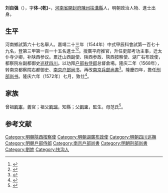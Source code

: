 {{Otheruses|other=名为刘体乾的其他人物|刘体乾}}
{{明清人物信息框
| 姓名 = 劉自強
| 原名 =
| 圖片名稱= 
| 圖片大小 =
| 圖片說明 = 
| 最高職務 =
| 國家 = 大明 
| 爵位 =
| 籍貫 = 河南開封府陳州扶溝縣
| 族裔 = 
| 字號 = 
| 諡號 =
| 出生日期 = 生年不詳
| 出生地點 = <!---河南開州府扶溝縣--->
| 逝世日期 = 卒年不詳 
| 逝世地點 =
| 墓葬 =
| 配偶 = 
| 親屬 = 
| 出身 =
* 嘉靖二十三年甲辰科同進士出身
| 經歷 =
| 著作 =  
}}
'''刘自强'''（{{bd|1508年||1582年}}），字'''体-{乾}-'''，[[河南省|河南省]][[開封府|開封府]][[陳州|陳州]][[扶溝縣|扶溝縣]]人，明朝政治人物、進士出身。

== 生平 ==
河南鄉試第六十七名舉人。嘉靖二十三年（1544年）中式甲辰科會試第一百七十九名，登第三甲第一百一十五名進士<ref>{{Cite book|title=《皇明贡举考》卷五|author=[[张朝瑞|张朝瑞]]|publisher=《续修四库全书》史部第828册|year=|isbn=|location=|pages=}}</ref><ref>{{Cite book|title=贡举志五种 上|author=鲁小俊，江俊伟著|publisher=武汉大学出版社|year=2009|isbn=978-7-307-07043-1|location=武汉|pages=}}</ref>。授廣平府推官，升任吏部考功主事，迁太仆寺少卿，补陕西参议。累迁山西副使、陕西参政、陝西按察使、湖广右布政使，都察院左副都御史[[四川巡撫|巡抚四川]]。以功拜[[户部右侍郎|户部右侍郎]]总督倉場。隆庆二年（1568年），转南京都察院右都御史、[[南京户部尚书|南京户部尚书]]，再改[[南京兵部尚書|南京兵部尚書]]<ref>{{cite news|title=漫话扶沟姓氏|url=http://fgx.rootinhenan.com/rootinhenan/html/2011/9/9817.htm|accessdate=2013-09-17|newspaper=根在中原|archive-date=2016-09-16|archive-url=https://web.archive.org/web/20160916141950/http://fgx.rootinhenan.com/rootinhenan/html/2011/9/9817.htm|dead-url=no}}</ref>。隆慶四年，擔任[[刑部尚书|刑部尚书]]。隆庆六年（1572年）七月，致仕<ref>{{cite news|title=扶沟县历代进士名录|url=http://www.fugou.gov.cn/fgw/News_View.asp?NewsID=1504|accessdate=2013-09-15|newspaper=扶沟县人民政府|archive-date=2013-09-21|archive-url=https://web.archive.org/web/20130921060055/http://www.fugou.gov.cn/fgw/News_View.asp?NewsID=1504|dead-url=yes}}</ref>。

== 家族 ==
曾祖[[劉憲|劉憲]]，義官；祖父[[劉瑞|劉瑞]]，知縣；父[[劉東|劉東]]，監生。母范氏<ref>{{Cite book|title=天一阁藏明代科举录选刊 登科录 点校本|author=龚延明主编|publisher=宁波出版社|year=2016|isbn=978-7-5526-2320-8|location=宁波|pages=|quote=《天一閣藏明代科舉錄選刊.登科錄》之《嘉靖二十三年甲辰科進士登科錄》}}</ref>。

==参考文献==
{{reflist}}

{{start box}}
{{s-off}}
{{succession box|[[葛守禮|葛守禮]]|[[王之誥|王之誥]]|[[明朝刑部尚書|明朝刑部尚書]]|1570年-1572年}}
{{end box}}
{{嘉靖二十三年甲辰科殿試金榜}}

{{DEFAULTSORT:}}
[[Category:明朝陝西按察使|Category:明朝陝西按察使]]
[[Category:明朝湖廣布政使|Category:明朝湖廣布政使]]
[[Category:明朝四川巡撫|Category:明朝四川巡撫]]
[[Category:明朝戶部侍郎|Category:明朝戶部侍郎]]
[[Category:南京戶部尚書|Category:南京戶部尚書]]
[[Category:明朝刑部尚書|Category:明朝刑部尚書]]
[[Category:劉姓|Category:劉姓]]
[[Category:扶沟人|Category:扶沟人]]